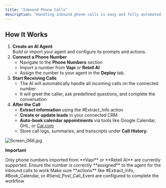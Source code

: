 ```yaml
---
title: "Inbound Phone Calls"
description: "Handling inbound phone calls is easy and fully automated. Once your agent is connected to a phone number, the AI can instantly answer incoming calls, qualify leads, extract relevant data, and even book appointments — all without human intervention."
---
```


## **How It Works**

1. **Create an AI Agent**\
   Build or import your agent and configure its prompts and actions.
2. **Connect a Phone Number**
   - Navigate to the **Phone Numbers** section
   - Import a number from **Vapi** or **Retell AI**
   - Assign the number to your agent in the **Deploy** tab.
3. **Start Receiving Calls**
   - The AI will automatically handle all incoming calls on the connected number
   - It will greet the caller, ask predefined questions, and complete the conversation
4. **After the Call**
   - **Extract information** using the #Extract_Info action
   - **Create or update leads** in your connected CRM
   - **Auto-book calendar appointments** via tools like Google Calendar, GHL, or [Cal.com](http://Cal.com)
   - Store call logs, summaries, and transcripts under **Call History.**

![Screen_066.jpg](/images/Screen_066.jpg)

**Important**

<Check>
  Only phone numbers imported from **Vapi** or **Retell AI** are currently supported.
</Check>

<Check>
  Ensure the number is correctly **assigned** to the agent for the inbound calls to work
</Check>

<Check>
  Make sure **actions** like #Extract_Info, #Book_Calendar, or #Send_Post_Call_Event are configured to complete the workflow
</Check>